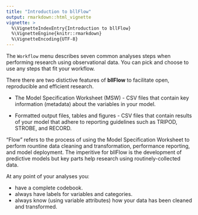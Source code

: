 ```yaml
---
title: "Introduction to bllFlow"
output: rmarkdown::html_vignette
vignette: >
  %\VignetteIndexEntry{Introduction to bllFlow}
  %\VignetteEngine{knitr::rmarkdown}
  %\VignetteEncoding{UTF-8}
---
```

The `Workflow` menu describes seven common analyses steps when performing 
research using observational data. You can pick and choose to use any steps that 
fit your workflow.

There there are two distictive features of **bllFlow** to facilitate open, 
reproducible and efficient research.

- The Model Specification Worksheet (MSW) - CSV files that contain key 
information (metadata) about the variables in your model.

- Formatted output files, tables and figures - CSV files that contain results of 
your model that adhere to reporting guidelines such as TRIPOD, STROBE, and RECORD.

"Flow" refers to the process of using the Model Specification Worksheet to 
perform rountine data cleaning and transformation, performance reporting, and
model deployment. The imperitive for bllFlow is the development of predictive 
models but key parts help research using routinely-collected data. 

At any point of your analyses you:

- have a complete codebook.
- always have labels for variables and categories.
- always know (using variable attributes) how your data has been cleaned and 
transformed.

